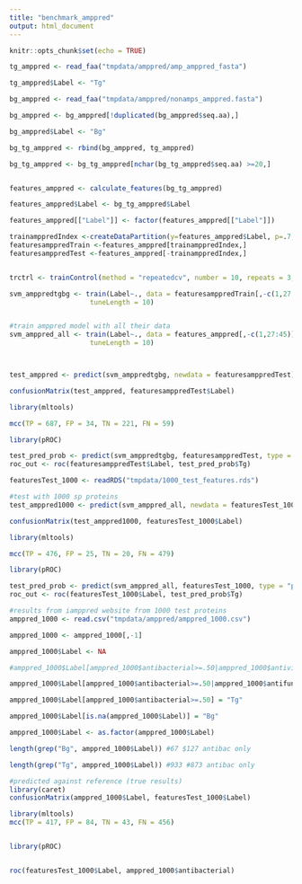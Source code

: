 ```yaml
---
title: "benchmark_amppred"
output: html_document
---
```


```r
knitr::opts_chunk$set(echo = TRUE)
```

```r
tg_amppred <- read_faa("tmpdata/amppred/amp_amppred_fasta")

tg_amppred$Label <- "Tg"

bg_amppred <- read_faa("tmpdata/amppred/nonamps_amppred.fasta")

bg_amppred <- bg_amppred[!duplicated(bg_amppred$seq.aa),]

bg_amppred$Label <- "Bg"

bg_tg_amppred <- rbind(bg_amppred, tg_amppred)

bg_tg_amppred <- bg_tg_amppred[nchar(bg_tg_amppred$seq.aa) >=20,]


features_amppred <- calculate_features(bg_tg_amppred)

features_amppred$Label <- bg_tg_amppred$Label

features_amppred[["Label"]] <- factor(features_amppred[["Label"]])


```



```r

trainamppredIndex <-createDataPartition(y=features_amppred$Label, p=.7, list = FALSE)
featuresamppredTrain <-features_amppred[trainamppredIndex,]
featuresamppredTest <-features_amppred[-trainamppredIndex,]


trctrl <- trainControl(method = "repeatedcv", number = 10, repeats = 3, classProbs = TRUE)

svm_amppredtgbg <- train(Label~., data = featuresamppredTrain[,-c(1,27:45)], method="svmRadial", trControl = trctrl, preProcess = c("center", "scale"),
                    tuneLength = 10)


#train amppred model with all their data
svm_amppred_all <- train(Label~., data = features_amppred[,-c(1,27:45)], method="svmRadial", trControl = trctrl, preProcess = c("center", "scale"),
                    tuneLength = 10)




```

```r
test_amppred <- predict(svm_amppredtgbg, newdata = featuresamppredTest)

confusionMatrix(test_amppred, featuresamppredTest$Label)

library(mltools)

mcc(TP = 687, FP = 34, TN = 221, FN = 59)

library(pROC)

test_pred_prob <- predict(svm_amppredtgbg, featuresamppredTest, type = "prob")
roc_out <- roc(featuresamppredTest$Label, test_pred_prob$Tg)

```

```r

featuresTest_1000 <- readRDS("tmpdata/1000_test_features.rds")

#test with 1000 sp proteins
test_amppred1000 <- predict(svm_amppred_all, newdata = featuresTest_1000)

confusionMatrix(test_amppred1000, featuresTest_1000$Label)

library(mltools)

mcc(TP = 476, FP = 25, TN = 20, FN = 479)

library(pROC)

test_pred_prob <- predict(svm_amppred_all, featuresTest_1000, type = "prob")
roc_out <- roc(featuresTest_1000$Label, test_pred_prob$Tg)
```


```r
#results from iamppred website from 1000 test proteins
amppred_1000 <- read.csv("tmpdata/amppred/amppred_1000.csv") 

amppred_1000 <- amppred_1000[,-1]

amppred_1000$Label <- NA

#amppred_1000$Label[amppred_1000$antibacterial>=.50|amppred_1000$antiviral>=.50|amppred_1000$antifungal>=.50] = "Tg"

amppred_1000$Label[amppred_1000$antibacterial>=.50|amppred_1000$antifungal>=.50] = "Tg"

amppred_1000$Label[amppred_1000$antibacterial>=.50] = "Tg"

amppred_1000$Label[is.na(amppred_1000$Label)] = "Bg"

amppred_1000$Label <- as.factor(amppred_1000$Label)

length(grep("Bg", amppred_1000$Label)) #67 $127 antibac only

length(grep("Tg", amppred_1000$Label)) #933 #873 antibac only

```



```r
#predicted against reference (true results)
library(caret)
confusionMatrix(amppred_1000$Label, featuresTest_1000$Label)

library(mltools)
mcc(TP = 417, FP = 84, TN = 43, FN = 456)


library(pROC)


roc(featuresTest_1000$Label, amppred_1000$antibacterial)


```


